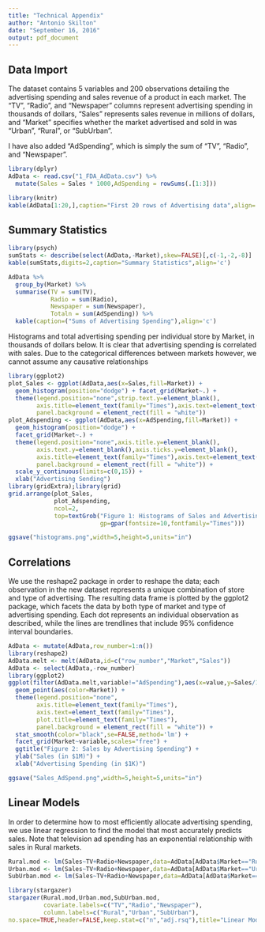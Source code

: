 ```yaml
---
title: "Technical Appendix"
author: "Antonio Skilton"
date: "September 16, 2016"
output: pdf_document
---
```


## Data Import
The dataset contains 5 variables and 200 observations detailing the advertising spending and sales revenue of a product in each market. The "TV", "Radio", and "Newspaper" columns represent advertising spending in thousands of dollars, "Sales" represents sales revenue in millions of dollars, and "Market" specifies whether the market advertised and sold in was "Urban", "Rural", or "SubUrban".

I have also added "AdSpending", which is simply the sum of "TV", "Radio", and "Newspaper".
```r
library(dplyr)
AdData <- read.csv("1_FDA_AdData.csv") %>%
  mutate(Sales = Sales * 1000,AdSpending = rowSums(.[1:3]))
```

```r
library(knitr)
kable(AdData[1:20,],caption="First 20 rows of Advertising data",align='c')
```

\newpage

## Summary Statistics
```r
library(psych)
sumStats <- describe(select(AdData,-Market),skew=FALSE)[,c(-1,-2,-8)]
kable(sumStats,digits=2,caption="Summary Statistics",align='c')
```
```r
AdData %>% 
  group_by(Market) %>% 
  summarise(TV = sum(TV),
            Radio = sum(Radio),
            Newspaper = sum(Newspaper),
            Totaln = sum(AdSpending)) %>% 
  kable(caption=("Sums of Advertising Spending"),align='c')
```

\newpage
Histograms and total advertising spending per individual store by Market, in thousands of dollars below. It is clear that advertising spending is correlated with sales. Due to the categorical differences between markets however, we cannot assume any causative relationships

```r
library(ggplot2)
plot_Sales <- ggplot(AdData,aes(x=Sales,fill=Market)) + 
  geom_histogram(position="dodge") + facet_grid(Market~.) + 
  theme(legend.position="none",strip.text.y=element_blank(),
        axis.title=element_text(family="Times"),axis.text=element_text(family="Times"),
        panel.background = element_rect(fill = "white"))
plot_Adspending <- ggplot(AdData,aes(x=AdSpending,fill=Market)) + 
  geom_histogram(position="dodge") + 
  facet_grid(Market~.) + 
  theme(legend.position="none",axis.title.y=element_blank(),
        axis.text.y=element_blank(),axis.ticks.y=element_blank(),
        axis.title=element_text(family="Times"),axis.text=element_text(family="Times"),
        panel.background = element_rect(fill = "white")) + 
  scale_y_continuous(limits=c(0,15)) + 
  xlab("Advertising Sending")
library(gridExtra);library(grid)
grid.arrange(plot_Sales,
             plot_Adspending,
             ncol=2,
             top=textGrob("Figure 1: Histograms of Sales and Advertising Spending",
                          gp=gpar(fontsize=10,fontfamily="Times")))
```
```r
ggsave("histograms.png",width=5,height=5,units="in")
```

\newpage

## Correlations
We use the reshape2 package in order to reshape the data; each observation in the new dataset represents a unique combination of store and type of advertising. The resulting data frame is plotted by the ggplot2 package, which facets the data by both type of market and type of advertising spending. Each dot represents an individual observation as described, while the lines are trendlines that include 95% confidence interval boundaries.

```r
AdData <- mutate(AdData,row_number=1:n())
library(reshape2)
AdData.melt <- melt(AdData,id=c("row_number","Market","Sales"))
AdData <- select(AdData,-row_number)
library(ggplot2)
ggplot(filter(AdData.melt,variable!="AdSpending"),aes(x=value,y=Sales/1000,alpha=0.75)) + 
  geom_point(aes(color=Market)) + 
  theme(legend.position="none",
        axis.title=element_text(family="Times"),
        axis.text=element_text(family="Times"),
        plot.title=element_text(family="Times"),
        panel.background = element_rect(fill = "white")) + 
  stat_smooth(color="black",se=FALSE,method='lm') + 
  facet_grid(Market~variable,scales="free") + 
  ggtitle("Figure 2: Sales by Advertising Spending") + 
  ylab("Sales (in $1M)") + 
  xlab("Advertising Spending (in $1K)")
```
```r
ggsave("Sales_AdSpend.png",width=5,height=5,units="in")
```

\newpage

## Linear Models
In order to determine how to most efficiently allocate advertising spending, we use linear regression to find the model that most accurately predicts sales. Note that television ad spending has an exponential relationship with sales in Rural markets.

```r
Rural.mod <- lm(Sales~TV+Radio+Newspaper,data=AdData[AdData$Market=="Rural",-5])
Urban.mod <- lm(Sales~TV+Radio+Newspaper,data=AdData[AdData$Market=="Urban",-5])
SubUrban.mod <- lm(Sales~TV+Radio+Newspaper,data=AdData[AdData$Market=="SubUrban",-5])
```

```r
library(stargazer)
stargazer(Rural.mod,Urban.mod,SubUrban.mod,
          covariate.labels=c("TV","Radio","Newspaper"),
          column.labels=c("Rural","Urban","SubUrban"),
no.space=TRUE,header=FALSE,keep.stat=c("n","adj.rsq"),title="Linear Models by Market",model.numbers=FALSE)
```

